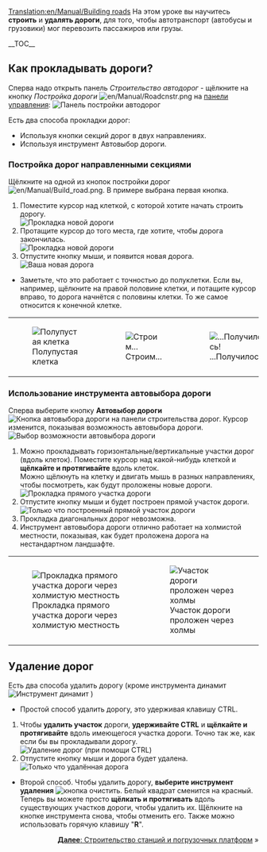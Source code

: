 [[Translation:en/Manual/Building roads]]
{{ru/Необходимо сделать|поменять картинки}}
{{ru/Manual/Учебник}}
<!-- for search bot mainly -->
На этом уроке вы научитесь '''строить''' и '''удалять дороги''', для того, чтобы автотранспорт (автобусы и грузовики) мог перевозить пассажиров или грузы.

__TOC__

==Как прокладывать дороги?==

Сперва надо открыть панель ''Строительство автодорог'' - щёлкните на кнопку ''Постройка дороги'' [[File:en/Manual/Roadcnstr.png]] на [[ru/Manual/Интерфейс игры#panel-upravleniia|панели управления]]:
[[File:ru/Manual/Road construction.png|none|frame|Панель постройки автодорог]]

Есть два способа прокладки дорог:
* Используя кнопки секций дорог в двух направлениях.
* Используя инструмент Автовыбор дороги.

=== Постройка дорог направленными секциями ===

Щёлкните на одной из кнопок постройки дорог [[File:en/Manual/Build road.png]]. В примере выбрана первая кнопка.

#Поместите курсор над клеткой, с которой хотите начать строить дорогу.<br/>[[File:en/Manual/Build roads01.png|none|frame|Прокладка новой дороги]]
#Протащите курсор до того места, где хотите, чтобы дорога закончилась.<br/>[[File:en/Manual/Build roads02.png|none|frame|Прокладка новой дороги]]
#Отпустите кнопку мыши, и появится новая дорога.<br/>[[File:en/Manual/Build roads03.png|none|frame|Ваша новая дорога]]

* Заметьте, что это работает с точностью до полуклетки. Если вы, например, щёлкните на правой половине клетки, и потащите курсор вправо, то дорога начнётся с половины клетки. То же самое относится к конечной клетке.
{|
|[[File:en/Manual/Build roads04.png|none|frame|Полупустая клетка]]
|[[File:en/Manual/Build roads05.png|none|frame|Строим...]]
|[[File:en/Manual/Build roads06.png|none|frame|...Получилось!]]
|}

=== Использование инструмента автовыбора дороги ===
Сперва выберите кнопку '''Автовыбор дороги''' [[File:en/Manual/Autoroad.png|Кнопка автовыбора дороги]] на панели строительства дорог. Курсор изменится, показывая возможность автовыбора дороги.
[[File:en/Manual/AutoroadTut1.png|none|frame|Выбор возможности автовыбора дороги]]

#Можно прокладывать горизонтальные/вертикальные участки дорог (вдоль клеток). Поместите курсор над какой-нибудь клеткой и '''щёлкайте и протягивайте''' вдоль клеток.<br/>Можно щёлкнуть на клетку и двигать мышь в разных направлениях, чтобы посмотреть, как будут проложены новые дороги.<br/>[[File:en/Manual/AutoroadTut2.png|none|frame|Прокладка прямого участка дороги]]
#Отпустите кнопку мыши и будет построен прямой участок дороги.<br/>[[File:en/Manual/AutoroadTut3.png|none|frame|Только что построенный прямой участок дороги]]
#Прокладка диагональных дорог невозможна.
#Инструмент автовыбора дороги отлично работает на холмистой местности, показывая, как будет проложена дорога на нестандартном ландшафте.
{|
| [[File:en/Manual/AutoroadTut5.png|none|frame|Прокладка прямого участка дороги через холмистую местность]]
| [[File:en/Manual/AutoroadTut6.png|none|frame|Участок дороги проложен через холмы]]
|}

== Удаление дорог ==
Есть два способа удалить дорогу (кроме инструмента динамит [[File:en/Manual/Clear title.png|Инструмент динамит]] )

*Простой способ удалить дорогу, это удерживая клавишу CTRL.

#Чтобы '''удалить участок''' дороги, '''удерживайте CTRL''' и '''щёлкайте и протягивайте''' вдоль имеющегося участка дороги. Точно так же, как если бы вы прокладывали дорогу.<br/>[[File:en/Manual/AutoroadTut7.png|none|frame|Удаление дорог (при помощи CTRL)]]
#Отпустите кнопку мыши и дорога будет удалена.<br/>[[File:en/Manual/AutoroadTut8.png|none|frame|Только что удалённая дорога]]

*Второй способ. Чтобы удалить дорогу, '''выберите инструмент удаления''' [[File:en/Manual/Toggle clear active.png|кнопка очистить]]. Белый квадрат сменится на красный. Теперь вы можете просто '''щёлкать и протягивать''' вдоль существующих участков дороги, чтобы удалить их. Щёлкните на кнопке инструмента снова, чтобы отменить его. Также можно использовать горячую клавишу "'''R'''".

<span style="float: right">[[ru/Manual/Строительство станций и погрузочных платформ|'''Далее''': Строительство станций и погрузочных платформ]] &raquo;</span>
